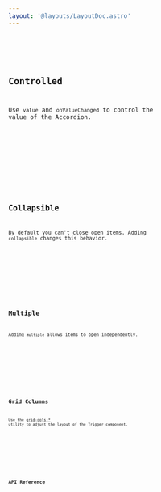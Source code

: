 ```yaml
---
layout: '@layouts/LayoutDoc.astro'
---
```








<Preview client:load>
	<Fragment slot="preview">
		<Default client:visible />
	</Fragment>
	<Fragment slot="code">
		<Code code={DefaultRaw} lang="tsx" />
	</Fragment>
</Preview>

## Controlled

Use `value` and `onValueChanged` to control the value of the Accordion.

<Preview client:load>
	<Fragment slot="preview">
		<Controlled client:visible />
	</Fragment>
	<Fragment slot="code">
		<Code code={ControlledRaw} lang="tsx" />
	</Fragment>
</Preview>

## Collapsible

By default you can't close open items. Adding `collapsible` changes this behavior.

<Preview client:load>
	<Fragment slot="preview">
		<Collapsible client:visible />
	</Fragment>
	<Fragment slot="code">
		<Code code={CollapsibleRaw} lang="tsx" />
	</Fragment>
</Preview>

## Multiple

Adding `multiple` allows items to open independently.

<Preview client:load>
	<Fragment slot="preview">
		<Multiple client:visible />
	</Fragment>
	<Fragment slot="code">
		<Code code={MultipleRaw} lang="tsx" />
	</Fragment>
</Preview>

## Grid Columns

Use the [grid-cols-\*](https://tailwindcss.com/docs/grid-template-columns) utility to adjust the layout of the Trigger component.

<Preview client:load>
	<Fragment slot="preview">
		<Columns client:visible />
	</Fragment>
	<Fragment slot="code">
		<Code code={ColumnsRaw} lang="tsx" />
	</Fragment>
</Preview>

## API Reference

<ApiTable />
